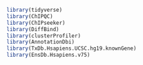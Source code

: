
```r
library(tidyverse)
library(ChIPQC)
library(ChIPseeker)
library(DiffBind)
library(clusterProfiler)
library(AnnotationDbi)
library(TxDb.Hsapiens.UCSC.hg19.knownGene)
library(EnsDb.Hsapiens.v75)
```

```r

```